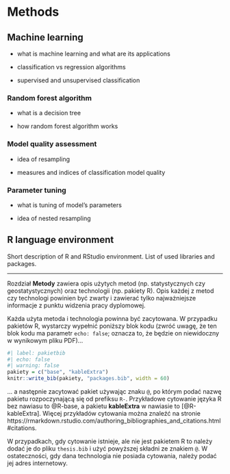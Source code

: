 # Methods {#sec-methods}

## Machine learning {#sec-ml}

-   what is machine learning and what are its applications

-   classification vs regression algorithms

-   supervised and unsupervised classification

### Random forest algorithm {#sec-rf}

-   what is a decision tree

-   how random forest algorithm works

### Model quality assessment {#sec-resampling}

-   idea of resampling

-   measures and indices of classification model quality

### Parameter tuning {#sec-tuning}

-   what is tuning of model's parameters

-   idea of nested resampling

## R language environment {#sec-r}

Short description of R and RStudio environment. List of used libraries and packages.

------------------------------------------------------------------------

Rozdział **Metody** zawiera opis użytych metod (np. statystycznych czy geostatystycznych) oraz technologii (np. pakiety R). Opis każdej z metod czy technologi powinien być zwarty i zawierać tylko najważniejsze informacje z punktu widzenia pracy dyplomowej.

Każda użyta metoda i technologia powinna być zacytowana. W przypadku pakietów R, wystarczy wypełnić poniższy blok kodu (zwróć uwagę, że ten blok kodu ma parametr `echo: false`; oznacza to, że będzie on niewidoczny w wynikowym pliku PDF)...

```r
#| label: pakietbib
#| echo: false
#| warning: false
pakiety = c("base", "kableExtra")
knitr::write_bib(pakiety, "packages.bib", width = 60)
```

... a następnie zacytować pakiet używając znaku `@`, po którym podać nazwę pakietu rozpoczynającą się od prefiksu `R-`. Przykładowe cytowanie języka R bez nawiasu to @R-base, a pakietu **kableExtra** w nawiasie to [@R-kableExtra]. Więcej przykładów cytowania można znaleźć na stronie https://rmarkdown.rstudio.com/authoring_bibliographies_and_citations.html#citations.

W przypadkach, gdy cytowanie istnieje, ale nie jest pakietem R to należy dodać je do pliku `thesis.bib` i użyć powyższej składni ze znakiem `@`. W ostateczności, gdy dana technologia nie posiada cytowania, należy podać jej adres internetowy.
